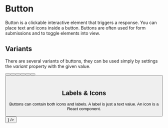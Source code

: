 
# Button

Button is a clickable interactive element that triggers a response.
You can place text and icons inside a button.
Buttons are often used for form submissions and to toggle elements into view.

## Variants

There are several variants of buttons, they can be used simply by settings the *variant* property with
the given value.

<ThemeProvider theme={lightTheme}>
    <ButtonGroup>
        <Button variant="default" label="default" />
        <Button variant="primary" label="primary" />
        <Button variant="info" label="info" />
        <Button variant="success" label="success" />
        <Button variant="warning" label="warning" />
        <Button variant="danger" label="danger" />
        <Button variant="selected" label="selected" />
    </ButtonGroup>
    <br />
</ThemeProvider>

## Labels & Icons

Buttons can contain both icons and labels. A label is just a text value. An icon is a React component.

<ThemeProvider theme={lightTheme}>
    <Button variant="primary" label="save" icon={<Folder />} />
</ThemeProvider>
